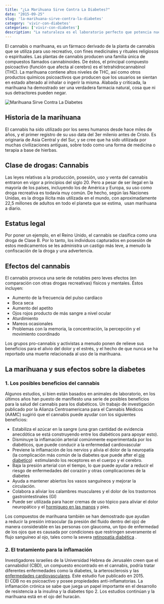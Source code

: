 ```yaml
---
title: "¿La Marihuana Sirve Contra La Diabetes?"
date: "2015-09-25"
slug: 'la-marihuana-sirve-contra-la-diabetes'
category: 'vivir-con-diabetes'
categories: ['vivir-con-diabetes']
description: "La naturaleza es el laboratorio perfecto que potencia nuestro cuerpo contra cualquier enfermedad. La marihuana es una planta que puede ser la solución a múltiples males pero tiene su lado oscuro. ¿La Marihuana Sirve Contra La Diabetes?"
---
```


El cannabis o marihuana, es un fármaco derivado de la planta de cannabis que se utiliza para uso recreativo, con fines medicinales y rituales religiosos o espirituales. Las plantas de cannabis producen una familia única de compuestos llamados cannabinoides. De éstos, el principal compuesto psicoactivo (función que afecta al cerebro) es el tetrahidrocannabinol (THC). La marihuana contiene altos niveles de THC, así como otros productos químicos psicoactivos que producen que los usuarios se sientan en estado alterado al inhalar o ingerir la misma. Alabada y criticada, la marihuana ha demostrado ser una verdadera farmacia natural, cosa que ni sus detractores pueden negar.

![Marihuana Sirve Contra La Diabetes](images/marihuana-sirve-contra-la-diabetes.webp)

## Historia de la marihuana

El cannabis ha sido utilizado por los seres humanos desde hace miles de años, y el primer registro de su uso data del 3er milenio antes de Cristo. Es originaria de Asia Central y del Sur, y se cree que ha sido utilizada por muchas civilizaciones antiguas, sobre todo como una forma de medicina o terapia a base de hierbas.

## Clase de drogas: Cannabis

Las leyes relativas a la producción, posesión, uso y venta del cannabis entraron en vigor a principios del siglo 20. Pero a pesar de ser ilegal en la mayoría de los países, incluyendo los de América y Europa, su uso como droga recreativa es todavía muy común. De hecho, según las Naciones Unidas, es la droga ilícita más utilizada en el mundo, con aproximadamente 22,5 millones de adultos en todo el planeta que se estima,  usan marihuana a diario.

## Estatus legal

Por poner un ejemplo, en el Reino Unido, el cannabis se clasifica como una droga de Clase B. Por lo tanto, los individuos capturados en posesión de estos medicamentos se les administra un castigo más leve, a menudo la confiscación de la droga y una advertencia.

## Efectos del cannabis

El cannabis provoca una serie de notables pero leves efectos (en comparación con otras drogas recreativas) físicos y mentales. Éstos incluyen:

- Aumento de la frecuencia del pulso cardíaco
- Boca seca
- Aumento del apetito
- Ojos rojos producto de más sangre a nivel ocular
- Aturdimiento
- Mareos ocasionales
- Problemas con la memoria, la concentración, la percepción y el movimiento coordinado

Los grupos pro-cannabis y activistas a menudo ponen de relieve sus beneficios para el alivio del dolor y el estrés, y el hecho de que nunca se ha reportado una muerte relacionada al uso de la marihuana.

## La marihuana y sus efectos sobre la diabetes

### 1\. Los posibles beneficios del cannabis

Algunos estudios, si bien están basados en animales de laboratorio, en los últimos años han puesto de manifiesto una serie de posibles beneficios para la salud del cannabis para los diabéticos. Un trabajo de investigación publicado por la Alianza Centroamericana para el Cannabis Médicos (AAMC) sugirió que el cannabis puede ayudar con los siguientes beneficios:

- Estabiliza el azúcar en la sangre (una gran cantidad de evidencia anecdótica se está construyendo entre los diabéticos para apoyar esto).
- Disminuye la inflamación arterial comúnmente experimentada por los diabéticos, que puede conducir a la enfermedad cardiovascular
- Previene la inflamación de los nervios y alivia el dolor de la neuropatía (la complicación más común de la diabetes que puede after el [pie diabetico](/pie-diabetico))  estimulando los receptores en el cuerpo y el cerebro.
- Baja la presión arterial con el tiempo, lo que puede ayudar a reducir el riesgo de enfermedades del corazón y otras complicaciones de la diabetes
- Ayuda a mantener abiertos los vasos sanguíneos y mejorar la circulación.
- Colabora a aliviar los calambres musculares y el dolor de los trastornos gastrointestinales (GI)
- Puede ser utilizada para hacer cremas de uso tópico para aliviar el dolor neuropático y el [hormigueo en las manos](/7-razones-cosquilleo-en-las-manos-los-pies/) y pies.

Los compuestos de marihuana también se han demostrado que ayudan a reducir la presión intraocular (la presión del fluido dentro del ojo) de manera considerable en las personas con glaucoma, un tipo de enfermedad de los ojos que es causada por condiciones que restringen severamente el flujo sanguíneo al ojo, tales como la severa [retinopatía diabética](/como-vencer-la-ceguera-causada-por-la-retinopatia-diabetica/) .

### 2\. El tratamiento para la inflamación

Investigadores israelíes de la Universidad Hebrea de Jerusalén creen que el cannabidiol (CBD), un compuesto encontrado en el cannabis, podría tratar diferentes enfermedades como la diabetes, la arterosclerosis y las [enfermedades cardiovasculares](/diabetes-y-los-problemas-coronarios/). Este estudio fue publicado en 2015. El CDB no es psicoactivo y posee propiedades anti-inflamatorias. La inflamación crónica se sabe que juega un papel importante en el desarrollo de resistencia a la insulina y la diabetes tipo 2. Los estudios continúan y la marihuana está en el ojo del huracán.
